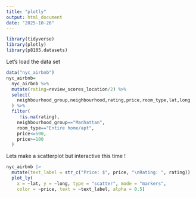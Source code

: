 ```yaml
---
title: "plotly"
output: html_document
date: "2025-10-26"
---
```


```r
library(tidyverse)
library(plotly)
library(p8105.datasets)
```

Let's load the data set
```r
data("nyc_airbnb")
nyc_airbnb=
  nyc_airbnb %>% 
  mutate(rating=review_scores_location/2) %>% 
  select(
    neighbourhood_group,neighbourhood,rating,price,room_type,lat,long
  ) %>% 
  filter(
     !is.na(rating),
    neighbourhood_group=="Manhattan",
    room_type=="Entire home/apt",
    price<=500,
    price>=100
  )
```

Lets make a scatterplot but interactive this time ! 

```r
nyc_airbnb |>
  mutate(text_label = str_c("Price: $", price, "\nRating: ", rating)) |> 
  plot_ly(
    x = ~lat, y = ~long, type = "scatter", mode = "markers",
    color = ~price, text = ~text_label, alpha = 0.5)
```

